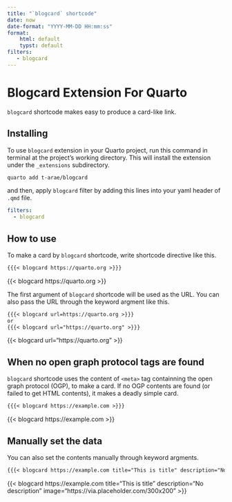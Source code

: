 ```yaml
---
title: "`blogcard` shortcode"
date: now
date-format: "YYYY-MM-DD HH:mm:ss"
format:
    html: default
    typst: default
filters:
   - blogcard
---
```


# Blogcard Extension For Quarto

`blogcard` shortcode makes easy to produce a card-like link.

## Installing

To use `blogcard` extension in your Quarto project, run this command in terminal at the project's working directory.
This will install the extension under the `_extensions` subdirectory.

```.bash
quarto add t-arae/blogcard
```

and then, apply `blogcard` filter by adding this lines into your yaml header of `.qmd` file.

```.yaml
filters:
  - blogcard
```

## How to use

To make a card by `blogcard` shortcode, write shortcode directive like this.

```.markdown
{{{< blogcard https://quarto.org >}}}
```

{{< blogcard https://quarto.org >}}

The first argument of `blogcard` shortcode will be used as the URL.
You can also pass the URL through the keyword argment like this.

```.markdown
{{{< blogcard url=https://quarto.org >}}}
or 
{{{< blogcard url="https://quarto.org" >}}}
```

{{< blogcard url="https://quarto.org" >}}

## When no open graph protocol tags are found

`blogcard` shortcode uses the content of `<meta>` tag containning the open graph protocol (OGP), to make a card.
If no OGP contents are found (or failed to get HTML contents),
it makes a deadly simple card.

```.markdown
{{{< blogcard https://example.com >}}}
```

{{< blogcard https://example.com >}}

## Manually set the data

You can also set the contents manually through keyword argments.

```.markdown
{{{< blogcard https://example.com title="This is title" description="No description" image="https://via.placeholder.com/300x200" >}}}
```

{{< blogcard https://example.com title="This is title" description="No description" image="https://via.placeholder.com/300x200" >}}
